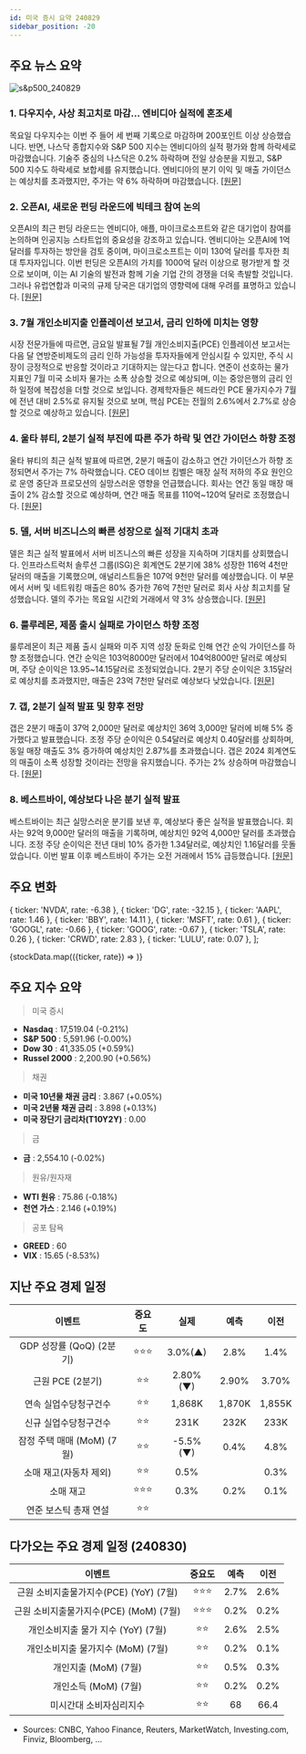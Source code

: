 ```yaml
---
id: 미국 증시 요약 240829
sidebar_position: -20
---
```


## 주요 뉴스 요약

![s&p500_240829](/map/240829.png)

### 1. **다우지수, 사상 최고치로 마감… 엔비디아 실적에 혼조세**

목요일 다우지수는 이번 주 들어 세 번째 기록으로 마감하며 200포인트 이상 상승했습니다. 반면, 나스닥 종합지수와 S&P 500 지수는 엔비디아의 실적 평가와 함께 하락세로 마감했습니다. 기술주 중심의 나스닥은 0.2% 하락하며 전일 상승분을 지웠고, S&P 500 지수도 하락세로 보합세를 유지했습니다. 엔비디아의 분기 이익 및 매출 가이던스는 예상치를 초과했지만, 주가는 약 6% 하락하며 마감했습니다. [[원문]](https://finance.yahoo.com/news/stock-market-today-dow-hits-another-record-sp-500-nasdaq-waver-as-investors-shrug-off-nvidia-share-drop-200034322.html)

### 2. **오픈AI, 새로운 펀딩 라운드에 빅테크 참여 논의**

오픈AI의 최근 펀딩 라운드는 엔비디아, 애플, 마이크로소프트와 같은 대기업이 참여를 논의하며 인공지능 스타트업의 중요성을 강조하고 있습니다. 엔비디아는 오픈AI에 1억 달러를 투자하는 방안을 검토 중이며, 마이크로소프트는 이미 130억 달러를 투자한 최대 투자자입니다. 이번 펀딩은 오픈AI의 가치를 1000억 달러 이상으로 평가받게 할 것으로 보이며, 이는 AI 기술의 발전과 함께 기술 기업 간의 경쟁을 더욱 촉발할 것입니다. 그러나 유럽연합과 미국의 규제 당국은 대기업의 영향력에 대해 우려를 표명하고 있습니다. [[원문]](https://www.bloomberg.com/news/articles/2024-08-29/nvidia-has-held-discussions-about-joining-openai-s-funding-round)

### 3. **7월 개인소비지출 인플레이션 보고서, 금리 인하에 미치는 영향**

시장 전문가들에 따르면, 금요일 발표될 7월 개인소비지출(PCE) 인플레이션 보고서는 다음 달 연방준비제도의 금리 인하 가능성을 투자자들에게 안심시킬 수 있지만, 주식 시장이 긍정적으로 반응할 것이라고 기대하지는 않는다고 합니다. 연준이 선호하는 물가 지표인 7월 미국 소비자 물가는 소폭 상승할 것으로 예상되며, 이는 중앙은행의 금리 인하 일정에 복잡성을 더할 것으로 보입니다. 경제학자들은 헤드라인 PCE 물가지수가 7월에 전년 대비 2.5%로 유지될 것으로 보며, 핵심 PCE는 전월의 2.6%에서 2.7%로 상승할 것으로 예상하고 있습니다. [[원문]](https://www.marketwatch.com/story/fridays-pce-inflation-report-heres-how-financial-markets-may-react-72ece0f8?mod=home-page)

### 4. **울타 뷰티, 2분기 실적 부진에 따른 주가 하락 및 연간 가이던스 하향 조정**

울타 뷰티의 최근 실적 발표에 따르면, 2분기 매출이 감소하고 연간 가이던스가 하향 조정되면서 주가는 7% 하락했습니다. CEO 데이브 킴벨은 매장 실적 저하의 주요 원인으로 운영 중단과 프로모션의 실망스러운 영향을 언급했습니다. 회사는 연간 동일 매장 매출이 2% 감소할 것으로 예상하며, 연간 매출 목표를 110억~120억 달러로 조정했습니다. [[원문]](https://www.cnbc.com/2024/08/29/ulta-earnings-q2-2024.html)

### 5. **델, 서버 비즈니스의 빠른 성장으로 실적 기대치 초과**

델은 최근 실적 발표에서 서버 비즈니스의 빠른 성장을 지속하며 기대치를 상회했습니다. 인프라스트럭처 솔루션 그룹(ISG)은 회계연도 2분기에 38% 성장한 116억 4천만 달러의 매출을 기록했으며, 애널리스트들은 107억 9천만 달러를 예상했습니다. 이 부문에서 서버 및 네트워킹 매출은 80% 증가한 76억 7천만 달러로 회사 사상 최고치를 달성했습니다. 델의 주가는 목요일 시간외 거래에서 약 3% 상승했습니다. [[원문]](https://www.marketwatch.com/story/dells-stock-gets-a-boost-as-earnings-show-huge-growth-in-ai-servers-733d2fab)

### 6. **룰루레몬, 제품 출시 실패로 가이던스 하향 조정**

룰루레몬이 최근 제품 출시 실패와 미주 지역 성장 둔화로 인해 연간 순익 가이던스를 하향 조정했습니다. 연간 순익은 103억8000만 달러에서 104억8000만 달러로 예상되며, 주당 순이익은 13.95~14.15달러로 조정되었습니다. 2분기 주당 순이익은 3.15달러로 예상치를 초과했지만, 매출은 23억 7천만 달러로 예상보다 낮았습니다. [[원문]](https://www.cnbc.com/2024/08/29/lululemon-lulu-earnings-q2-2024.html)

### 7. **갭, 2분기 실적 발표 및 향후 전망**

갭은 2분기 매출이 37억 2,000만 달러로 예상치인 36억 3,000만 달러에 비해 5% 증가했다고 발표했습니다. 조정 주당 순이익은 0.54달러로 예상치 0.40달러를 상회하며, 동일 매장 매출도 3% 증가하여 예상치인 2.87%를 초과했습니다. 갭은 2024 회계연도의 매출이 소폭 성장할 것이라는 전망을 유지했습니다. 주가는 2% 상승하며 마감했습니다. [[원문]](https://finance.yahoo.com/news/gap-shares-rise-after-it-resumes-trading-q2-results-show-growing-sales-and-margin-181842843.html)

### 8. **베스트바이, 예상보다 나은 분기 실적 발표**

베스트바이는 최근 실망스러운 분기를 보낸 후, 예상보다 좋은 실적을 발표했습니다. 회사는 92억 9,000만 달러의 매출을 기록하며, 예상치인 92억 4,000만 달러를 초과했습니다. 조정 주당 순이익은 전년 대비 10% 증가한 1.34달러로, 예상치인 1.16달러를 웃돌았습니다. 이번 발표 이후 베스트바이 주가는 오전 거래에서 15% 급등했습니다. [[원문]](https://finance.yahoo.com/news/best-buy-beats-earnings-estimates-as-its-sales-decline-stabilizes-161442236.html)

## 주요 변화

  { ticker: 'NVDA', rate: -6.38 },
  { ticker: 'DG', rate: -32.15 },
  { ticker: 'AAPL', rate: 1.46 },
  { ticker: 'BBY', rate: 14.11 },
  { ticker: 'MSFT', rate: 0.61 },
  { ticker: 'GOOGL', rate: -0.66 },
  { ticker: 'GOOG', rate: -0.67 },
  { ticker: 'TSLA', rate: 0.26 },
  { ticker: 'CRWD', rate: 2.83 },
  { ticker: 'LULU', rate: 0.07 },
];

{stockData.map(({ticker, rate}) => <StockCardMini key={ticker} ticker={ticker} rate={rate}></StockCardMini>)}

## 주요 지수 요약

> 미국 증시

- **Nasdaq** : 17,519.04 (-0.21%)
- **S&P 500** : 5,591.96 (-0.00%)
- **Dow 30** : 41,335.05 (+0.59%)
- **Russel 2000** : 2,200.90 (+0.56%)

> 채권

- **미국 10년물 채권 금리** : 3.867 (+0.05%)
- **미국 2년물 채권 금리** : 3.898 (+0.13%)
- **미국 장단기 금리차(T10Y2Y)** : 0.00

> 금

- **금** : 2,554.10 (-0.02%)

> 원유/원자재

- **WTI 원유** : 75.86 (-0.18%)
- **천연 가스** : 2.146 (+0.19%)

> 공포 탐욕

- **GREED** : 60
- **VIX** : 15.65 (-8.53%)

## 지난 주요 경제 일정

|           이벤트           | 중요도 |   실제   |  예측  |  이전  |
| :------------------------: | :----: | :------: | :----: | :----: |
|  GDP 성장률 (QoQ) (2분기)  | ⭐⭐⭐ | 3.0%(▲)  |  2.8%  |  1.4%  |
|      근원 PCE (2분기)      |  ⭐⭐  | 2.80%(▼) | 2.90%  | 3.70%  |
|   연속 실업수당청구건수    |  ⭐⭐  |  1,868K  | 1,870K | 1,855K |
|   신규 실업수당청구건수    |  ⭐⭐  |   231K   |  232K  |  233K  |
| 잠정 주택 매매 (MoM) (7월) |  ⭐⭐  | -5.5%(▼) |  0.4%  |  4.8%  |
|   소매 재고(자동차 제외)   |  ⭐⭐  |   0.5%   |        |  0.3%  |
|         소매 재고          | ⭐⭐⭐ |   0.3%   |  0.2%  |  0.1%  |
|   연준 보스틱 총재 연설    |  ⭐⭐  |          |        |        |

## 다가오는 주요 경제 일정 (240830)

|                 이벤트                 | 중요도 | 예측 | 이전 |
| :------------------------------------: | :----: | :--: | :--: |
| 근원 소비지출물가지수(PCE) (YoY) (7월) | ⭐⭐⭐ | 2.7% | 2.6% |
| 근원 소비지출물가지수(PCE) (MoM) (7월) | ⭐⭐⭐ | 0.2% | 0.2% |
|   개인소비지출 물가 지수 (YoY) (7월)   |  ⭐⭐  | 2.6% | 2.5% |
|   개인소비지출 물가지수 (MoM) (7월)    |  ⭐⭐  | 0.2% | 0.1% |
|          개인지출 (MoM) (7월)          |  ⭐⭐  | 0.5% | 0.3% |
|          개인소득 (MoM) (7월)          |  ⭐⭐  | 0.2% | 0.2% |
|        미시간대 소비자심리지수         |  ⭐⭐  |  68  | 66.4 |

- Sources: CNBC, Yahoo Finance, Reuters, MarketWatch, Investing.com, Finviz, Bloomberg, ...
